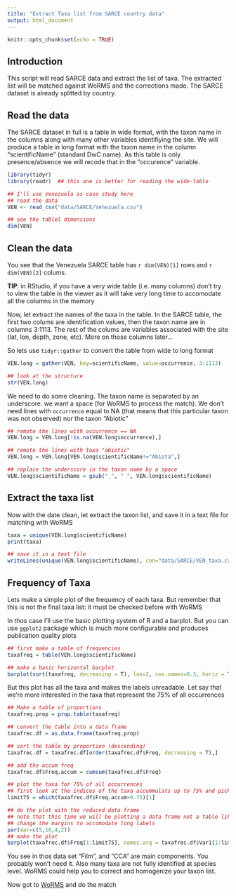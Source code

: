 ```yaml
---
title: "Extract Taxa list from SARCE country data"
output: html_document
---
```


```r
knitr::opts_chunk$set(echo = TRUE)
```

## Introduction

This script will read SARCE data and extract the list of taxa. The extracted list will be matched against WoRMS and the corrections made. The SARCE dataset is already splitted by country.

## Read the data

The SARCE dataset in full is a table in wide format, with the taxon name in the columns along with many other variables identifiying the site. We will produce a table in long format with the taxon name in the column "scientificName" (standard DwC name). As this table is only presence/absence we will recode that in the "occurence" variable.

```r
library(tidyr)
library(readr)  ## this one is better for reading the wide-table

## I'll use Venezuela as case study here
## read the data
VEN <- read_csv("data/SARCE/Venezuela.csv")

## see the tablel dimensions
dim(VEN)

```


## Clean the data

You see that the Venezuela SARCE table has `r dim(VEN)[1]` rows and `r dim(VEN)[2]` colums. 

**TIP**: in RStudio, if you have a very wide table (i.e. many columns) don't try to view the table in the viewer as it will take very long time to accomodate all the columns in the memory

Now, let extract the names of the taxa in the table. In the SARCE table, the first two colums are identification values, then the taxon name are in columns 3:1113. The rest of the colums are variables associated with the site (lat, lon, depth, zone, etc). More on those columns later...

So lets use `tidyr::gather` to convert the table from wide to long format

```r

VEN.long = gather(VEN, key=scientificName, value=occurrence, 3:1113)

## look at the structure
str(VEN.long)
```


We need to do some cleaning. The taxon name is separated by an underscore. we want a space (for WoRMS to process the match). We don't need lines with `occurrence` equal to NA (that means that this particular taxon was not observed) nor the taxon "Abiotic"

```r

## remote the lines with occurrence == NA
VEN.long = VEN.long[!is.na(VEN.long$occurrence),]

## remote the lines with taxa "abiotic"
VEN.long = VEN.long[VEN.long$scientificName!="Abiota",]

## replace the underscore in the taxon name by a space
VEN.long$scientificName = gsub("_", " ", VEN.long$scientificName)


```


## Extract the taxa list

Now with the date clean, let extract the taxon list, and save it in a text file for matching with WoRMS

```r
taxa = unique(VEN.long$scientificName)
print(taxa)

## save it in a text file
writeLines(unique(VEN.long$scientificName), con="data/SARCE/VEN_taxa.csv")

```


## Frequency of Taxa

Lets make a simple plot of the frequency of each taxa. But remember that this is not the final taxa list: it must be checked before with WoRMS

In thos case I'll use the basic plotting system of R and a barplot. But you can use `ggplot2` package which is much more configurable and produces publication quality plots


```r

## first make a table of frequencies
taxafreq = table(VEN.long$scientificName)

## make a basic horizontal barplot
barplot(sort(taxafreq, decreasing = T), las=2, cex.names=0.3, horiz = T)

```


But this plot has all the taxa and makes the labels unreadable. Let say that we're more interested in the taxa that represent the 75% of all occurrences

```r
## Make a table of proportions
taxafreq.prop = prop.table(taxafreq)

## convert the table into a data frame 
taxafrec.df = as.data.frame(taxafreq.prop)

## sort the table by proportion (descending)
taxafrec.df = taxafrec.df[order(taxafrec.df$Freq, decreasing = T),]

## add the accum freq
taxafrec.df$Freq.accum = cumsum(taxafrec.df$Freq)

## plot the taxa for 75% of all occurrences
## first look at the indices of the taxa accummulats up to 75% and pick the first index
limit75 = which(taxafrec.df$Freq.accum>0.75)[1]

## do the plot with the reduced data frame
## note that this time we will be plotting a data frame not a table like the previous plot
## change the margins to accomodate long labels
par(mar=c(5,10,4,2))
## make the plot
barplot(taxafrec.df$Freq[1:limit75], names.arg = taxafrec.df$Var1[1:limit75],  las=2, cex.names=0.7, horiz = T)

```

You see in thos data set "Film", and "CCA" are main components. You probably won't need it. Also many taxa are not fully identified at species level. WoRMS could help you to correct and homogenize your taxon list.


Now got to [WoRMS](marinespecies.org) and do the match

